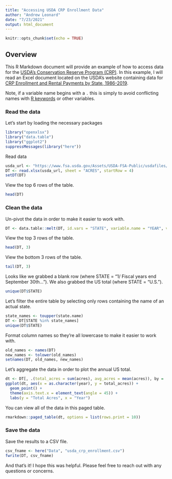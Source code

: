 ```yaml
---
title: "Accessing USDA CRP Enrollment Data"
author: "Andrew Leonard"
date: "7/23/2021"
output: html_document
---
```


```r
knitr::opts_chunk$set(echo = TRUE)
```

## Overview

This R Markdown document will provide an example of how to access data for the [USDA's Conservation Reserve Program (CRP)](https://www.fsa.usda.gov/programs-and-services/conservation-programs/conservation-reserve-program/).  In this example, I will read an Excel document located on the USDA's website containing data for [CRP Enrollment and Rental Payments by State, 1986-2019](https://www.fsa.usda.gov/Assets/USDA-FSA-Public/usdafiles/Conservation/Excel/HistoryState86-19.xlsx).  

Note, if a variable name begins with a `.` this is simply to avoid conflicting names with [R keywords](https://rdrr.io/r/base/Reserved.html) or other variables.

### Read the data

Let's start by loading the necessary packages
```r
library("openxlsx")
library("data.table")
library("ggplot2")
suppressMessages(library("here"))
```

Read data
```r
usda_url <- "https://www.fsa.usda.gov/Assets/USDA-FSA-Public/usdafiles/Conservation/Excel/HistoryState86-19.xlsx"
DT <- read.xlsx(usda_url, sheet = "ACRES", startRow = 4)
setDT(DT)
```

View the top 6 rows of the table.
```r
head(DT)
```

### Clean the data

Un-pivot the data in order to make it easier to work with.
```r
DT <- data.table::melt(DT, id.vars = "STATE", variable.name = "YEAR", value.name = "ACRES")
```

View the top 3 rows of the table.
```r
head(DT, 3)
```

View the bottom 3 rows of the table.
```r
tail(DT, 3)
```

Looks like we grabbed a blank row (where STATE = "1/ Fiscal years end September 30th...").  We also grabbed the US total (where STATE = "U.S.").  
```r
unique(DT$STATE)
```

Let's filter the entire table by selecting only rows containing the name of an actual state.
```r
state_names <- toupper(state.name)
DT <- DT[STATE %in% state_names]
unique(DT$STATE)
```

Format column names so they're all lowercase to make it easier to work with.
```r
old_names <- names(DT)
new_names <- tolower(old_names)
setnames(DT, old_names, new_names)
```

Let's aggregate the data in order to plot the annual US total.
```r
dt <- DT[, .(total_acres = sum(acres), avg_acres = mean(acres)), by = .(year)]
ggplot(dt, aes(x = as.character(year), y = total_acres)) + 
  geom_point() + 
  theme(axis.text.x = element_text(angle = 45)) + 
  labs(y = "Total Acres", x = "Year")
```

You can view all of the data in this paged table.
```r
rmarkdown::paged_table(dt, options = list(rows.print = 10))
```

### Save the data

Save the results to a CSV file.
```r
csv_fname <- here("Data", "usda_crp_enrollment.csv")
fwrite(DT, csv_fname)
```

And that's it!  I hope this was helpful.  Please feel free to reach out with any questions or concerns.